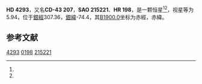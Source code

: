 {{Starbox begin
| name = HD 4293
}}
{{Starbox observe
| epoch = [[J2000.0|J2000.0]]
| constell = {{星座名待查}}<ref name=SIMBAD>{{cite web
 | url=http://simbad.u-strasbg.fr/simbad/sim-id?Ident=HR+198
 | title =Pulsating variable Star
 | publisher=Centre de Données astronomiques de Strasbourg
 | work=SIMBAD
 | accessdate=2012-07-13}}</ref><ref name=DATA>{{cite web
 | url=http://vizier.u-strasbg.fr/viz-bin/VizieR-5?-out.add=.&-source=5050&-corr=PK=HR&-out.max=9999&HR=198
 | title=VizieR Detailed Page
 | accessdate=2012-07-13
 | archive-date=2016-03-04
 | archive-url=https://web.archive.org/web/20160304200713/http://vizier.u-strasbg.fr/viz-bin/VizieR-5?-out.add=.&-source=5050&-corr=PK=HR&-out.max=9999&HR=198
 | dead-url=no
 }}</ref>
| 星官 = 
| ra = {{RA|0|44|57.1}}<ref name=SIMBAD /><ref name=DATA />
| dec = {{DEC|-42|40|36}}<ref name=SIMBAD /><ref name=DATA />
| appmag_v = 5.94<ref name=SIMBAD /><ref name=DATA />
}}
{{Starbox character
| class = F0V<ref name=SIMBAD /><ref name=DATA />
| b-v = 0.28<ref name=SIMBAD /><ref name=DATA />
| u-b = <ref name=SIMBAD /><ref name=DATA />
| r-i = <ref name=SIMBAD /><ref name=DATA />
| variable = 
}}
{{Starbox astrometry
| radial_v = 
| prop_mo_ra = 10
| parallax = 
| p_error = 
}}
{{Starbox catalog
| names =CD-43 207，[[SAO星表|SAO]] 215221，[[HD星表|HD]] 4293，[[HR星表|HR]] 198}}
{{Starbox reference |Simbad=HR+198}}
{{Starbox end}}

'''HD 4293'''，又名'''CD-43 207'''，'''SAO 215221'''、'''HR 198'''，是一颗恒星<ref name=SIMBAD /><ref name=DATA />，视星等为5.94，位于[[銀道座標系|銀經]]307.36，[[銀道座標系|銀緯]]-74.4，其[[B1900.0|B1900.0]]坐标为赤經{{RA|0|40|13.4}}，赤緯{{DEC|-43|-74.4|16}}。

== 参考文献 ==
{{reflist}}

{{star-stub}}

[[Category:HD和HDE天體|4293]]
[[Category:HR天體|0198]]
[[Category:SAO天體|215221]]
